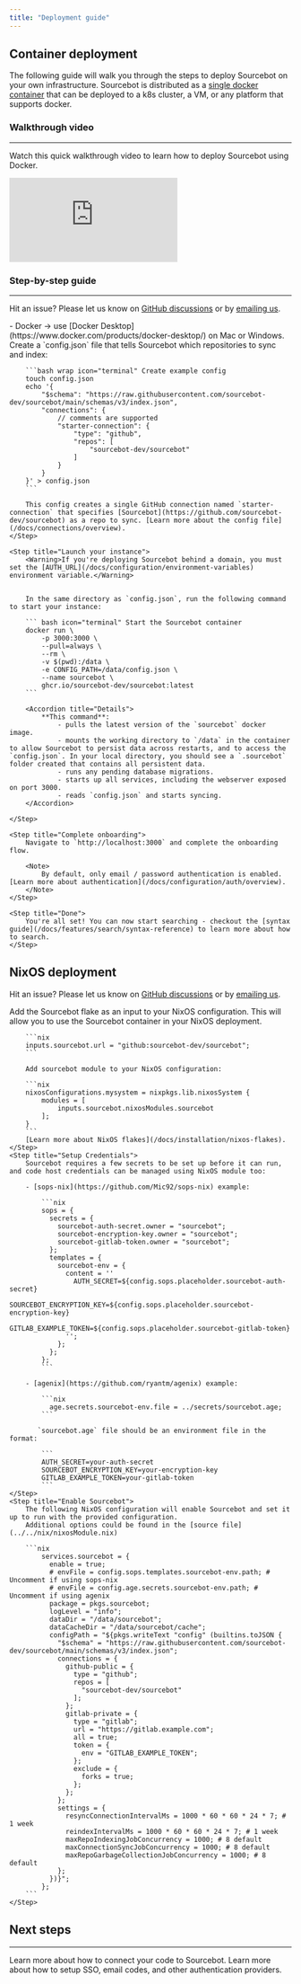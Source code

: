 ```yaml
---
title: "Deployment guide"
---
```



## Container deployment

The following guide will walk you through the steps to deploy Sourcebot on your own infrastructure. Sourcebot is distributed as a [single docker container](/docs/overview#architecture) that can be deployed to a k8s cluster, a VM, or any platform that supports docker.


### Walkthrough video
---

Watch this quick walkthrough video to learn how to deploy Sourcebot using Docker.

<iframe
    src="https://youtube.com/embed/TPQh0z7Qcjg"
    title="YouTube video player"
    frameborder="0"
    allow="accelerometer; autoplay; clipboard-write; encrypted-media; gyroscope; picture-in-picture"
    allowfullscreen
    className="aspect-video w-full"
></iframe>

### Step-by-step guide
---

<Note>Hit an issue? Please let us know on [GitHub discussions](https://github.com/sourcebot-dev/sourcebot/discussions/categories/support) or by [emailing us](mailto:team@sourcebot.dev).</Note>

<Steps>
    <Step title="Requirements">
        - Docker -> use [Docker Desktop](https://www.docker.com/products/docker-desktop/) on Mac or Windows.
    </Step>
    <Step title="Create a config.json">
        Create a `config.json` file that tells Sourcebot which repositories to sync and index:

        ```bash wrap icon="terminal" Create example config
        touch config.json
        echo '{
            "$schema": "https://raw.githubusercontent.com/sourcebot-dev/sourcebot/main/schemas/v3/index.json",
            "connections": {
                // comments are supported 
                "starter-connection": {
                    "type": "github",
                    "repos": [
                        "sourcebot-dev/sourcebot"
                    ]
                }
            }
        }' > config.json
        ```

        This config creates a single GitHub connection named `starter-connection` that specifies [Sourcebot](https://github.com/sourcebot-dev/sourcebot) as a repo to sync. [Learn more about the config file](/docs/connections/overview).
    </Step>

    <Step title="Launch your instance">
        <Warning>If you're deploying Sourcebot behind a domain, you must set the [AUTH_URL](/docs/configuration/environment-variables) environment variable.</Warning>


        In the same directory as `config.json`, run the following command to start your instance:

        ``` bash icon="terminal" Start the Sourcebot container
        docker run \
            -p 3000:3000 \
            --pull=always \
            --rm \
            -v $(pwd):/data \
            -e CONFIG_PATH=/data/config.json \
            --name sourcebot \
            ghcr.io/sourcebot-dev/sourcebot:latest
        ```

        <Accordion title="Details">
            **This command**:
                - pulls the latest version of the `sourcebot` docker image.
                - mounts the working directory to `/data` in the container to allow Sourcebot to persist data across restarts, and to access the `config.json`. In your local directory, you should see a `.sourcebot` folder created that contains all persistent data.
                - runs any pending database migrations.
                - starts up all services, including the webserver exposed on port 3000.
                - reads `config.json` and starts syncing.
        </Accordion>

    </Step>

    <Step title="Complete onboarding">
        Navigate to `http://localhost:3000` and complete the onboarding flow.

        <Note>
            By default, only email / password authentication is enabled. [Learn more about authentication](/docs/configuration/auth/overview).
        </Note>
    </Step>

    <Step title="Done">
        You're all set! You can now start searching - checkout the [syntax guide](/docs/features/search/syntax-reference) to learn more about how to search.
    </Step>
</Steps>


## NixOS deployment

<Note>Hit an issue? Please let us know on [GitHub discussions](https://github.com/sourcebot-dev/sourcebot/discussions/categories/support) or by [emailing us](mailto:team@sourcebot.dev).</Note>

<Steps>
    <Step title="Flake.nix input">
        Add the Sourcebot flake as an input to your NixOS configuration. This will allow you to use the Sourcebot container in your NixOS deployment.

        ```nix
        inputs.sourcebot.url = "github:sourcebot-dev/sourcebot";
        ```

        Add sourcebot module to your NixOS configuration:

        ```nix
        nixosConfigurations.mysystem = nixpkgs.lib.nixosSystem {
            modules = [
                inputs.sourcebot.nixosModules.sourcebot
            ];
        }
        ```
        [Learn more about NixOS flakes](/docs/installation/nixos-flakes). 
    </Step>
    <Step title="Setup Credentials">
        Sourcebot requires a few secrets to be set up before it can run, and code host credentials can be managed using NixOS module too:

        - [sops-nix](https://github.com/Mic92/sops-nix) example:

            ```nix
            sops = {
              secrets = {
                sourcebot-auth-secret.owner = "sourcebot";
                sourcebot-encryption-key.owner = "sourcebot";
                sourcebot-gitlab-token.owner = "sourcebot";
              };
              templates = {
                sourcebot-env = {
                  content = ''
                    AUTH_SECRET=${config.sops.placeholder.sourcebot-auth-secret}
                    SOURCEBOT_ENCRYPTION_KEY=${config.sops.placeholder.sourcebot-encryption-key}
                    GITLAB_EXAMPLE_TOKEN=${config.sops.placeholder.sourcebot-gitlab-token}
                  '';
                };
              };
            };
            ```
        
        - [agenix](https://github.com/ryantm/agenix) example:

            ```nix
              age.secrets.sourcebot-env.file = ../secrets/sourcebot.age;
            ```

           `sourcebot.age` file should be an environment file in the format:

            ```
            AUTH_SECRET=your-auth-secret
            SOURCEBOT_ENCRYPTION_KEY=your-encryption-key
            GITLAB_EXAMPLE_TOKEN=your-gitlab-token
            ```
    </Step>
    <Step title="Enable Sourcebot">
        The following NixOS configuration will enable Sourcebot and set it up to run with the provided configuration.
        Additional options could be found in the [source file](../../nix/nixosModule.nix)
        
        ```nix
            services.sourcebot = {
              enable = true;
              # envFile = config.sops.templates.sourcebot-env.path; # Uncomment if using sops-nix
              # envFile = config.age.secrets.sourcebot-env.path; # Uncomment if using agenix
              package = pkgs.sourcebot;
              logLevel = "info";
              dataDir = "/data/sourcebot";
              dataCacheDir = "/data/sourcebot/cache";
              configPath = "${pkgs.writeText "config" (builtins.toJSON {
                "$schema" = "https://raw.githubusercontent.com/sourcebot-dev/sourcebot/main/schemas/v3/index.json";
                connections = {
                  github-public = {
                    type = "github";
                    repos = [
                      "sourcebot-dev/sourcebot"
                    ];
                  };
                  gitlab-private = {
                    type = "gitlab";
                    url = "https://gitlab.example.com";
                    all = true;
                    token = {
                      env = "GITLAB_EXAMPLE_TOKEN";
                    };
                    exclude = {
                      forks = true;
                    };
                  };
                };
                settings = {
                  resyncConnectionIntervalMs = 1000 * 60 * 60 * 24 * 7; # 1 week
                  reindexIntervalMs = 1000 * 60 * 60 * 24 * 7; # 1 week
                  maxRepoIndexingJobConcurrency = 1000; # 8 default
                  maxConnectionSyncJobConcurrency = 1000; # 8 default
                  maxRepoGarbageCollectionJobConcurrency = 1000; # 8 default
                };
              })}";
            };
        ```
    </Step>
</Steps>



## Next steps
---

<CardGroup cols={2}>
    <Card title="Connecting your code" icon="code" href="/docs/connections/overview">
        Learn more about how to connect your code to Sourcebot.
    </Card>
    <Card title="Setup other authentication providers" icon="lock" href="/docs/configuration/auth/overview">
        Learn more about how to setup SSO, email codes, and other authentication providers.
    </Card>
</CardGroup>